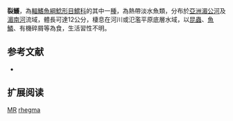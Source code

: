 {{Speciesbox
| name = 裂鱯
| image = 
| image_width = 250px
| image_caption = 
| status = DD
| status_system = IUCN3.1
| genus = Mystus
| species = rhegma
| authority = [[Fowler|Fowler]], 1935
| synonyms = 
}}
'''裂鱯'''，為[[輻鰭魚綱|輻鰭魚綱]][[鯰形目|鯰形目]][[鱨科|鱨科]]的其中一[[種|種]]，為熱帶淡水魚類，分布於[[亞洲|亞洲]][[湄公河|湄公河]]及[[湄南河|湄南河]]流域，體長可達12公分，棲息在河川或氾濫平原底層水域，以[[昆蟲|昆蟲]]、[[魚鱗|魚鱗]]、有機碎屑等為食，生活習性不明。

==参考文献==
*{{FishBase_species|genus=Mystus|species=rhegma|year=2015|month=4}}

== 扩展阅读 ==
{{refbegin}}
{{wikispecies-inline|Mystus rhegma|裂鱯}}
{{refend}}
{{Taxonbar|from=Q9048019}}

[[Category:IUCN红色名录数据缺乏物种|MR]]
[[Category:鱯屬|rhegma]]